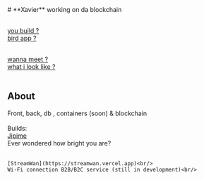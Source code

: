 
<Navbar />
# **Xavier**
working on da blockchain <br /><br />

[you build ?](https://github.com/Jaarabytes)<br />
[bird app ?](https://x.com/jaarabytes)<br /><br />

[wanna meet ?](https://calendly.com/jaarabytes)<br />
[what i look like ?](/about/bananas.mp4)<br /><br />

## About <br />
Front, back, db , containers (soon) & blockchain<br /><br />
Builds: <br/>
    [Jipime](https://jipime.vercel.app)<br/>
    Ever wondered how bright you are?<br/><br/>

    [StreamWan](https://streamwan.vercel.app)<br/>
    Wi-Fi connection B2B/B2C service (still in development)<br/>
<PlayButton />